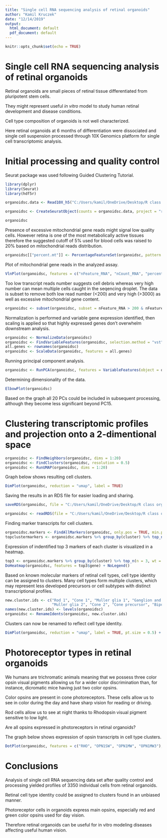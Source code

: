 ```yaml
---
title: "Single cell RNA sequencing analysis of retinal organoids"
author: "Kamil Kruczek"
date: "12/14/2019"
output:
  html_document: default
  pdf_document: default
---
```


```r
knitr::opts_chunk$set(echo = TRUE)
```

# Single cell RNA sequencing analysis of retinal organoids

Retinal organoids are small pieces of retinal tissue differentiated from pluripotent stem cells.

They might represent useful *in vitro* model to study human retinal development and disease conditions.

Cell type composition of organoids is not well characterized.

Here retinal organoids at 6 months of differentiation were dissociated and single cell suspension processed through 10X Genomics platform for single cell transcriptomic analysis.

# Initial processing and quality control

Seurat package was used following Guided Clustering Tutorial.

```r
library(dplyr)
library(Seurat)
library(hdf5r)

organoidsc.data <- Read10X_h5("C:/Users/kamil/OneDrive/Desktop/R class organoid sc project/data/filtered_feature_bc_matrix.h5")

organoidsc <- CreateSeuratObject(counts = organoidsc.data, project = "retinalorganoidsc", min.cells = 3, min.features = 200)

organoidsc
```

Presence of excessive mitochondrial gene reads might signal low quality cells. However retina is one of the most metabolically active tissues therefore the suggested cutoff of 5% used for blood cells was raised to 20% based on mitochondrial reads distribution.

```r
organoidsc[["percent.mt"]] <- PercentageFeatureSet(organoidsc, pattern = "^MT-")
```

Plot of mitochondrial gene reads in the analyzed assay.

```r
VlnPlot(organoidsc, features = c("nFeature_RNA", "nCount_RNA", "percent.mt"), ncol = 3)
```

Too low transcript reads number suggests cell debris whereas very high number can mean multiple cells caught in the seqencing droplet. The data is subset to remove both low read number (<200) and very high (>3000) as well as excessive mitochondrial gene content.

```r
organoidsc <- subset(organoidsc, subset = nFeature_RNA > 200 & nFeature_RNA < 3000 & percent.mt < 20)
```

Normalization is performed and variable gene expression identified, then scaling is applied so that highly expressed genes don't overwhelm downstream analysis.

```r
organoidsc <- NormalizeData(organoidsc)
organoidsc <- FindVariableFeatures(organoidsc, selection.method = "vst", nfeatures = 2000)
all.genes <- rownames(organoidsc)
organoidsc <- ScaleData(organoidsc, features = all.genes)
```

Running principal component analysis.

```r
organoidsc <- RunPCA(organoidsc, features = VariableFeatures(object = organoidsc))
```

Determining dimensionality of the data.

```r
ElbowPlot(organoidsc)
```

Based on the graph all 20 PCs could be included in subsequent processing, although they become less significant beyond PC15.

# Clustering transcriptomic profiles and projection onto a 2-dimentional space

```r
organoidsc <- FindNeighbors(organoidsc, dims = 1:20)
organoidsc <- FindClusters(organoidsc, resolution = 0.5)
organoidsc <- RunUMAP(organoidsc, dims = 1:20)
```

Graph below shows resulting cell clusters.

```r
DimPlot(organoidsc, reduction = "umap", label = TRUE)
```

Saving the results in an RDS file for easier loading and sharing.

```r
saveRDS(organoidsc, file = "C:/Users/kamil/OneDrive/Desktop/R class organoid sc project/output files/organoidsc.rds")

organoidsc <- readRDS(file = "C:/Users/kamil/OneDrive/Desktop/R class organoid sc project/output files/organoidsc.rds")
```

Finding marker transcripts for cell clusters.

```r
organoidsc.markers <- FindAllMarkers(organoidsc, only.pos = TRUE, min.pct = 0.25, logfc.threshold = 0.25)
topclustermarkers <- organoidsc.markers %>% group_by(cluster) %>% top_n(n = 10, wt = avg_logFC)
```

Expression of indentified top 3 markers of each cluster is visualized in a heatmap.

```r
top3 <- organoidsc.markers %>% group_by(cluster) %>% top_n(n = 3, wt = avg_logFC)
DoHeatmap(organoidsc, features = top3$gene) + NoLegend()
```

Based on known molecular markers of retinal cell types, cell type identity can be assigned to clusters. Many cell types form multiple clusters, which may represent less developed precursors or cell subtypes with distinct transcriptional profiles.

```r
new.cluster.ids <- c("Rod 1", "Cone 1", "Muller glia 1", "Ganglion and Amacrine", "Bipolar 1", "Undifferentiated", "Rod 2",
                     "Muller glia 2", "Cone 2", "Cone precursor", "Bipolar 2", "Bipolar 3", "Cone 3", "Horizontal")
names(new.cluster.ids) <- levels(organoidsc)
organoidsc <- RenameIdents(organoidsc, new.cluster.ids)
```

Clusters can now be renamed to reflect cell type identity.

```r
DimPlot(organoidsc, reduction = "umap", label = TRUE, pt.size = 0.5) + NoLegend()
```

# Photoreceptor types in retinal organoids

We humans are trichromatic animals meaning that we possess three color opsin visual pigments allowing us for a wider color discrimination than, for instance, dicromatic mice having just two color opsins. 

Color opsins are present in cone photoreceptors. These cells allow us to see in color during the day and have sharp vision for reading or driving.

Rod cells allow us to see at night thanks to Rhodopsin visual pigment sensitive to low light.

Are all opsins expressed in photoreceptors in retinal organoids?

The graph below shows expression of opsin transcripts in cell type clusters.

```r
DotPlot(organoidsc, features = c("RHO", "OPN1SW", "OPN1MW", "OPN1MW3"), cols = c("white", "red")) + RotatedAxis()
```

# Conclusions

Analysis of single cell RNA sequencing data set after quality control and processing yielded profiles of 3350 individual cells from retinal organoids.

Retinal cell type identity could be assigned to clusters found in an unbiased manner.

Photoreceptor cells in organoids express main opsins, especially red and green color opsins used for day vision.

Therefore retinal organoids can be useful for in vitro modeling diseases affecting useful human vision.